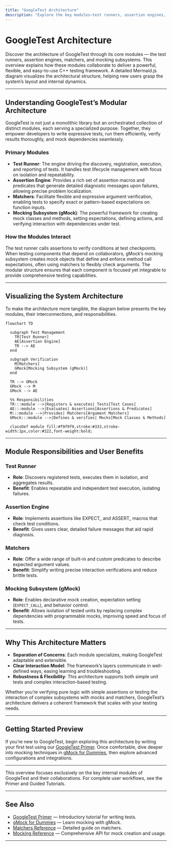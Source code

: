 ```yaml
---
title: "GoogleTest Architecture"
description: "Explore the key modules—test runners, assertion engines, matchers, and mocking subsystems—how they interact, and their responsibilities. Includes a mermaid diagram to visualize the system’s structure for new users."
---
```


# GoogleTest Architecture

Discover the architecture of GoogleTest through its core modules — the test runners, assertion engines, matchers, and mocking subsystems. This overview explains how these modules collaborate to deliver a powerful, flexible, and easy-to-use C++ testing framework. A detailed Mermaid.js diagram visualizes the architectural structure, helping new users grasp the system’s layout and internal dynamics.

---

## Understanding GoogleTest’s Modular Architecture

GoogleTest is not just a monolithic library but an orchestrated collection of distinct modules, each serving a specialized purpose. Together, they empower developers to write expressive tests, run them efficiently, verify results thoroughly, and mock dependencies seamlessly.

### Primary Modules

- **Test Runner**: The engine driving the discovery, registration, execution, and reporting of tests. It handles test lifecycle management with focus on isolation and repeatability.
- **Assertion Engine**: Provides a rich set of assertion macros and predicates that generate detailed diagnostic messages upon failures, allowing precise problem localization.
- **Matchers**: Facilitate flexible and expressive argument verification, enabling tests to specify exact or pattern-based expectations on function inputs.
- **Mocking Subsystem (gMock)**: The powerful framework for creating mock classes and methods, setting expectations, defining actions, and verifying interaction with dependencies under test.

### How the Modules Interact

The test runner calls assertions to verify conditions at test checkpoints. When testing components that depend on collaborators, gMock’s mocking subsystem creates mock objects that define and enforce method call expectations, often using matchers to flexibly check arguments. The modular structure ensures that each component is focused yet integrable to provide comprehensive testing capabilities.

---

## Visualizing the System Architecture

To make the architecture more tangible, the diagram below presents the key modules, their interconnections, and responsibilities.

```mermaid
flowchart TD

  subgraph Test Management
    TR[Test Runner]
    AE[Assertion Engine]
    TR --> AE
  end

  subgraph Verification
    M[Matchers]
    GMock[Mocking Subsystem (gMock)]
  end

  TR --> GMock
  GMock --> M
  GMock --> AE

  %% Responsibilities
  TR:::module -->|Registers & executes| Tests[Test Cases]
  AE:::module -->|Evaluates| Assertions[Assertions & Predicates]
  M:::module -->|Provides| Matchers[Argument Matchers]
  GMock:::module -->|Defines & verifies| Mocks[Mock Classes & Methods]

  classDef module fill:#f9f9f9,stroke:#333,stroke-width:1px,color:#222,font-weight:bold;
```

---

## Module Responsibilities and User Benefits

### Test Runner
- **Role**: Discovers registered tests, executes them in isolation, and aggregates results.
- **Benefit**: Enables repeatable and independent test execution, isolating failures.

### Assertion Engine
- **Role**: Implements assertions like EXPECT_ and ASSERT_ macros that check test conditions.
- **Benefit**: Gives users clear, detailed failure messages that aid rapid diagnosis.

### Matchers
- **Role**: Offer a wide range of built-in and custom predicates to describe expected argument values.
- **Benefit**: Simplify writing precise interaction verifications and reduce brittle tests.

### Mocking Subsystem (gMock)
- **Role**: Enables declarative mock creation, expectation setting (`EXPECT_CALL`), and behavior control.
- **Benefit**: Allows isolation of tested units by replacing complex dependencies with programmable mocks, improving speed and focus of tests.

---

## Why This Architecture Matters

- **Separation of Concerns**: Each module specializes, making GoogleTest adaptable and extensible.
- **Clear Interaction Model**: The framework’s layers communicate in well-defined ways, easing learning and troubleshooting.
- **Robustness & Flexibility**: This architecture supports both simple unit tests and complex interaction-based testing.

Whether you’re verifying pure logic with simple assertions or testing the interaction of complex subsystems with mocks and matchers, GoogleTest’s architecture delivers a coherent framework that scales with your testing needs.

---

## Getting Started Preview

If you’re new to GoogleTest, begin exploring this architecture by writing your first test using our [GoogleTest Primer](primer.md). Once comfortable, dive deeper into mocking techniques in [gMock for Dummies](gmock_for_dummies.md), then explore advanced configurations and integrations.

---

<Info>
This overview focuses exclusively on the key internal modules of GoogleTest and their collaborations. For complete user workflows, see the Primer and Guided Tutorials.
</Info>

---

## See Also

- [GoogleTest Primer](primer.md) — Introductory tutorial for writing tests.
- [gMock for Dummies](gmock_for_dummies.md) — Learn mocking with gMock.
- [Matchers Reference](reference/matchers.md) — Detailed guide on matchers.
- [Mocking Reference](reference/mocking.md) — Comprehensive API for mock creation and usage.

---